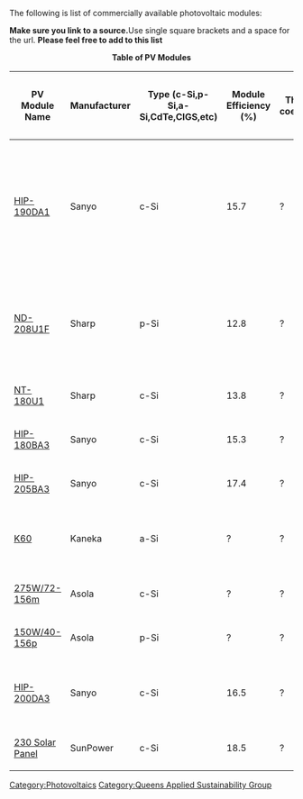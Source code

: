 
{{QASpage}}

The following is list of commercially available photovoltaic modules:


'''Make sure you link to a source.'''Use single square brackets and a space for the url. '''Please feel free to add to this list'''

<center>
'''Table of PV Modules'''
{| border=1 cellspacing=0 cellpadding=5
! PV Module Name
! Manufacturer
! Type (c-Si,p-Si,a-Si,CdTe,CIGS,etc)
! Module Efficiency (%)
! Thermal coefficient
! Length (m)
! Height (m)
! Width (m)
! Max Power rating (W)
! Notes
|- 
| [http://www.thesolar.biz/pdf%20files/HIT%20186%20Double%20Cutsheet%206-27-06%20(3).pdf HIP-190DA1]
| Sanyo
| c-Si
| 15.7
| ?
| 1.35128
| 0.89789
| 0.059944 
| 190
| The back side of panel generates electricity as well, ideal from awnings, optimal in vertical position
|-
| [http://solar.sharpusa.com/files/sol_dow_208U1F_ss.pdf ND-208U1F]
| Sharp
| p-Si
| 12.8
| ?
| 1.640
| 0.994
| 0.046
| 208
| Bypass diodes minimize the power drop caused by shade, weatherproof
|-
| [http://www.sunwize.com/info_center/pdf/Sharp%20180W.pdf NT-180U1]
| Sharp
| c-Si
| 13.8
| ?
| 1.575
| 0.826
| 0.046
| 180
| 
|- 
| [http://us.sanyo.com/Dynamic/customPages/docs/solarPower_Solar_Cutsheet_All_HIP-xxxBA3_Models-Effective_1_April_2007.pdf HIP-180BA3]
| Sanyo
| c-Si
| 15.3
| ?
| 1.319
| 0.894
| 0.035
| 180
| 
|-
| [http://us.sanyo.com/Dynamic/customPages/docs/solarPower_Solar_Cutsheet_All_HIP-xxxBA3_Models-Effective_1_April_2007.pdf HIP-205BA3]
| Sanyo
| c-Si
| 17.4
| ?
| 1.319
| 0.894
| 0.035
| 205
| 
|-
| [http://www.energymatters.com.au/images/Kaneka/KanekaK60.pdf K60]
| Kaneka
| a-Si
| ?
| ?
| 0.960
| 0.990
| 0.040
| 60
| operates best in summer, [http://www.solarshop-europe.net/solar-components/solarmodules/kaneka_kaneka-k60-plus_m_560.html more info]  
|
|- 
| [http://www.asola-power.com/factsheets/asola275W-72-156m-eng.pdf 275W/72-156m]
| Asola
| c-Si
| ?
| ?
| 1.979
| 0.990
| ?
| 275
| 
|- 
| [http://www.asola-power.com/factsheets/asola150W-40-156p-eng.pdf 150W/40-156p]
| Asola
| p-Si
| ?
| ?
| 1.652
| 0.667
| ?
| 150
|  
|-
| [http://www.sunwize.com/info_center/pdf/sanyo_HITDouble_8-08.pdf HIP-200DA3]
| Sanyo
| c-Si
| 16.5
| ?
| 1351
| 898
| 60
| 200
| HIT Bifacial technology, 19.7 cell efficiency

|-
| [http://www.sunpowercorp.com/Products-and-Services/~/media/Downloads/for_products_services/spwr_230wh_res_en_lt_w_ra.ashx 230 Solar Panel]
| SunPower
| c-Si
| 18.5
| ?
| 1.559
| 0.798
| 0.046
| 230
|

|}
</center>

[[Category:Photovoltaics]]
[[Category:Queens Applied Sustainability Group]]